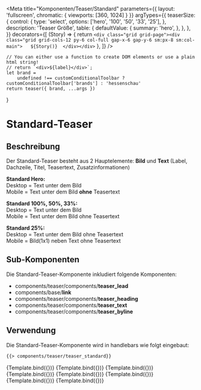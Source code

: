 
<Meta
    title="Komponenten/Teaser/Standard"
    parameters={{
        layout: 'fullscreen',
         chromatic: {
            viewports: [360, 1024]
        }
    }}
    argTypes={{
        teaserSize: {
            control: {
                type: 'select',
                options: ['hero', '100', '50', '33', '25'],
            },
            description: 'Teaser Größe',
            table: {
                defaultValue: {
                    summary: 'hero',
                },
            },
        },
    }}
    decorators={[
        (Story) => {
            return `<div class="grid grid-page"><div class="grid grid-cols-12 py-6 col-full gap-x-6 gap-y-6 sm:px-8 sm:col-main">  
                ${Story()} 
                </div></div>`
        },
    ]}
/>

    // You can either use a function to create DOM elements or use a plain html string!
    // return `<div>${label}</div>`;
    let brand =
        undefined !== customConditionalToolbar ? customConditionalToolbar['brands'] : 'hessenschau'
    return teaser({ brand, ...args })
}

# Standard-Teaser 

## Beschreibung


Der Standard-Teaser besteht aus 2 Hauptelemente: <b>Bild</b> und <b>Text</b> (Label, Dachzeile, Titel, Teasertext, Zusatzinformationen)

<b>Standard Hero:</b> <br/>
    Desktop = Text unter dem Bild <br/>
    Mobile = Text unter dem Bild <b>ohne</b> Teasertext <br/>

<b>Standard 100%, 50%, 33%:</b> <br/>
    Desktop = Text unter dem Bild <br/>
    Mobile = Text unter dem Bild ohne Teasertext <br/>

<b>Standard 25%:</b> <br/>
    Desktop = Text unter dem Bild ohne Teasertext <br/>
    Mobile =  Bild(1x1) neben Text ohne Teasertext <br/>

## Sub-Komponenten

Die Standard-Teaser-Komponente inkludiert folgende Komponenten:

<ul>
    <li>components/teaser/components/<b>teaser_lead</b></li>
    <li>components/base/<b>link</b></li>
    <li>components/teaser/components/<b>teaser_heading</b></li>
    <li>components/teaser/components/<b>teaser_text</b></li>
    <li>components/teaser/components/<b>teaser_byline</b></li>
</ul>

## Verwendung

Die Standard-Teaser-Komponente wird in handlebars wie folgt eingebaut:

```html
{{> components/teaser/teaser_standard}}    
```

<Preview withToolbar>
    <Story name="Standard Hero" args={teaserHeroSerif.logicItem.includeModel}>
        {Template.bind({})}
    </Story>
    <Story name="Standard Hero mit Label" args={teaserHeroSerifWithLabel.logicItem.includeModel}>
        {Template.bind({})}
    </Story>
    <Story
        name="Standard Hero Mit Kommentaren"
        args={teaserHeroSerifWithComments.logicItem.includeModel}
    >
        {Template.bind({})}
    </Story>
    <Story name="Standard 100" args={teaser100Serif.logicItem.includeModel}>
        {Template.bind({})}
    </Story>
    <Story name="Standard 50" args={teaser50Serif.logicItem.includeModel}>
        {Template.bind({})}
    </Story>
    <Story name="Standard 33" args={teaser33Serif.logicItem.includeModel}>
        {Template.bind({})}
    </Story>
    <Story name="Standard 25" args={teaser25Serif.logicItem.includeModel}>
        {Template.bind({})}
    </Story>
    <Story name="Standard 100 Mit Download" args={teaser100Download.logicItem.includeModel}>
        {Template.bind({})}
    </Story>
</Preview>

